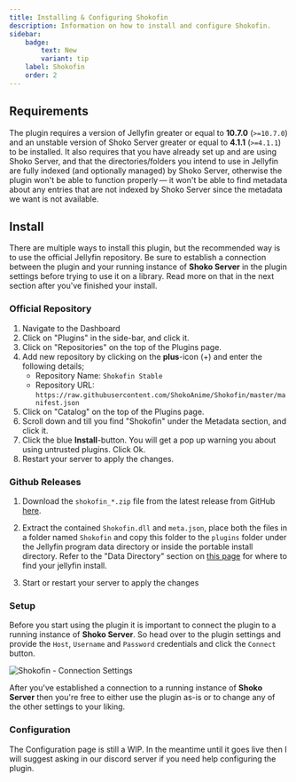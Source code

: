 ```yaml
---
title: Installing & Configuring Shokofin
description: Information on how to install and configure Shokofin.
sidebar:
    badge: 
        text: New
        variant: tip
    label: Shokofin
    order: 2
---
```


## Requirements

The plugin requires a version of Jellyfin greater or equal to **10.7.0** (`>=10.7.0`) and an unstable version of Shoko Server greater or equal to **4.1.1** (`>=4.1.1`) to be installed. It also requires that you have already set up and are using Shoko Server, and that the directories/folders you intend to use in Jellyfin are fully indexed (and optionally managed) by Shoko Server, otherwise the plugin won't be able to function properly — it won't be able to find metadata about any entries that are not indexed by Shoko Server since the metadata we want is not available.

## Install

There are multiple ways to install this plugin, but the recommended way is to use the official Jellyfin repository. Be sure to establish a connection between the plugin and your running instance of **Shoko Server** in the plugin settings before trying to use it on a library. Read more on that in the next section after you've finished your install.

### Official Repository

1. Navigate to the Dashboard
2. Click on "Plugins" in the side-bar, and click it.
3. Click on "Repositories" on the top of the Plugins page.
2. Add new repository by clicking on the **plus**-icon (+) and enter the following details;
   * Repository Name: `Shokofin Stable`
   * Repository URL: `https://raw.githubusercontent.com/ShokoAnime/Shokofin/master/manifest.json`
3. Click on "Catalog" on the top of the Plugins page.
4. Scroll down and till you find "Shokofin" under the Metadata section, and click it.
5. Click the blue **Install**-button. You will get a pop up warning you about using untrusted plugins. Click Ok.
6. Restart your server to apply the changes.

### Github Releases

1. Download the `shokofin_*.zip` file from the latest release from GitHub [here](https://github.com/ShokoAnime/shokofin/releases/latest).

2. Extract the contained `Shokofin.dll` and `meta.json`, place both the files in a folder named `Shokofin` and copy this folder to the `plugins` folder under the Jellyfin program data directory or inside the portable install directory. Refer to the "Data Directory" section on [this page](https://jellyfin.org/docs/general/administration/configuration.html) for where to find your jellyfin install.

3. Start or restart your server to apply the changes

### Setup

Before you start using the plugin it is important to connect the plugin to a running instance of **Shoko Server**. So head over to the plugin settings and provide the `Host`, `Username` and `Password` credentials and click the `Connect` button.

![Shokofin - Connection Settings](./src/assets/shokofin/Shokofin-Connection-Settings.png)

After you've established a connection to a running instance of **Shoko Server** then you're free to either use the plugin as-is or to change any of the other settings to your liking.

### Configuration

The Configuration page is still a WIP. In the meantime until it goes live then I will suggest asking in our discord server if you need help configuring the plugin.